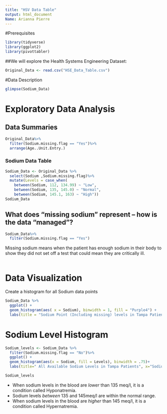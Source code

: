 ---
title: "HSV Data Table"
output: html_document
Name: Arianna Pierre
---

#Prerequisites
```{r}
library(tidyverse)
library(ggplot2)
library(pivottabler)
```

##We will explore the Health Systems Engineering Dataset:

```{r}
Original_Data <- read.csv("HSE_Data_Table.csv")
```
#Data Description 
```{r}
glimpse(Sodium_Data)
```


# Exploratory Data Analysis

## Data Summaries
```{r}
Original_Data%>%
  filter(Sodium.missing.flag == "Yes")%>%
  arrange(Age..Unit.Entry.)
```


### Sodium Data Table
```{r}
Sodium_Data <- Original_Data %>%
  select(Sodium ,Sodium.missing.flag)%>%
  mutate(Levels = case_when(
    between(Sodium, 112, 134.99) ~ "Low",
    between(Sodium, 135, 145.0) ~ "Normal",
    between(Sodium, 145.1, 163) ~ "High"))
Sodium_Data
```
## What does “missing sodium” represent – how is the data “managed”?
```{r}
Sodium_Data%>%
  filter(Sodium.missing.flag == "Yes")
```
Missing sodium means when the patient has enough sodium in their body to show they did not set off a test that could mean they are critically ill. 
```{r}

```


# Data Visualization

Create a histogram for all Sodium data points

```{r}
Sodium_Data %>%
  ggplot() + 
  geom_histogram(aes( x = Sodium), binwidth = 1, fill = "Purple4") +
  labs(title = "Sodium Point (Including missing) levels in Tampa Patients")

```

# Sodium Level Histogram

```{r}
Sodium_levels <- Sodium_Data %>%
  filter(Sodium.missing.flag == "No")%>%
  ggplot() + 
  geom_histogram(aes(x = Sodium, fill = Levels), binwidth = .75)+
  labs(title=" All Available Sodium Levels in Tampa Patients", x="Sodium", y="Count")

Sodium_levels
```
- When sodium levels in the blood are *lower* than 135 meq/l, it is a condition called Hyponatremia.
- Sodium levels *between* 135 and 145meq/l are within the normal range.
- When sodium levels in the blood are *higher* than 145 meq/l, it is a condition called Hypernatremia.

```{r}

```



